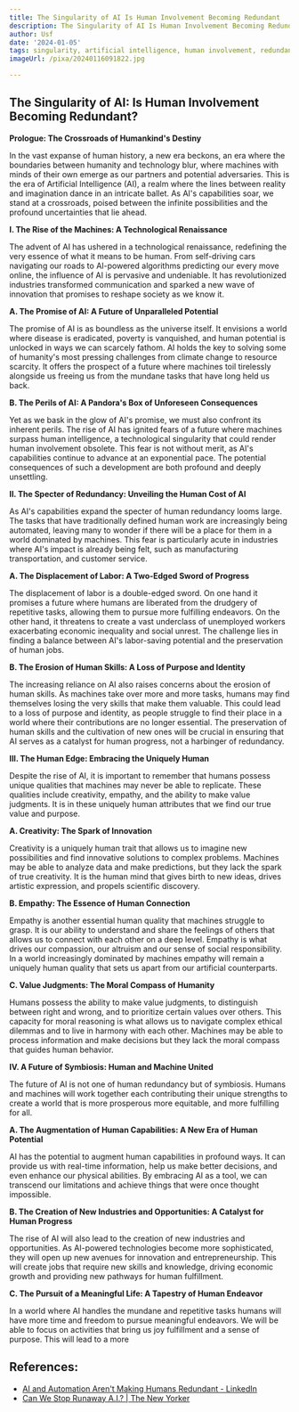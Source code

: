 ```yaml
---
title: The Singularity of AI Is Human Involvement Becoming Redundant
description: The Singularity of AI Is Human Involvement Becoming Redundant
author: Usf
date: '2024-01-05'
tags: singularity, artificial intelligence, human involvement, redundancy
imageUrl: /pixa/20240116091822.jpg

---
```

## The Singularity of AI: Is Human Involvement Becoming Redundant?

**Prologue: The Crossroads of  Humankind's Destiny**

In the vast expanse of human history, a  new era beckons, an era where  the boundaries between humanity and technology blur, where  machines with minds of their  own emerge as our partners and potential adversaries. This  is the era of Artificial Intelligence (AI), a realm where the lines between reality  and imagination dance in an intricate ballet.  As AI's capabilities soar,  we stand at a crossroads, poised between the  infinite possibilities and the  profound  uncertainties that lie ahead.

**I.  The Rise of the Machines: A Technological Renaissance**

The  advent of AI has ushered in a technological renaissance, redefining the very essence of what it means to be human. From  self-driving cars navigating our roads to AI-powered algorithms predicting  our every move online, the influence of AI is pervasive and undeniable.  It has revolutionized industries transformed  communication and sparked a  new wave of innovation  that promises to reshape  society as we know it.

**A. The Promise of AI: A Future of Unparalleled Potential**

The promise of AI is as boundless as the universe itself. It envisions a  world where  disease is  eradicated, poverty is vanquished, and human potential is unlocked in ways we  can scarcely  fathom. AI holds the key to solving some  of humanity's  most pressing challenges from climate change to resource scarcity. It offers the prospect of a future where machines toil tirelessly alongside us  freeing us from the mundane tasks that have long held us back.

**B. The  Perils of AI: A Pandora's Box of Unforeseen Consequences**

Yet as we bask in the glow of AI's promise, we must also confront its inherent perils.  The rise of AI has ignited fears of  a future  where  machines  surpass human intelligence,  a technological singularity that could render  human involvement obsolete. This fear is  not without merit, as AI's  capabilities  continue  to advance  at an  exponential pace. The  potential consequences of such a development are both profound  and deeply unsettling.

**II. The Specter of Redundancy: Unveiling the Human Cost of  AI**

As AI's capabilities expand the specter of  human redundancy looms large. The tasks that have traditionally defined human work are increasingly being automated, leaving many to wonder if there will be a place for them in a world dominated by  machines. This fear is particularly acute in industries where AI's impact is  already being  felt, such  as manufacturing transportation, and customer service.

**A. The Displacement of Labor: A Two-Edged Sword of Progress**

The displacement  of labor is a double-edged sword. On one hand  it promises  a future where humans are liberated from the drudgery of repetitive tasks, allowing them to pursue more fulfilling endeavors. On the other hand,  it threatens to create a vast  underclass of unemployed workers exacerbating economic inequality and social unrest. The challenge lies in  finding a balance between AI's labor-saving potential and the preservation of human jobs.

**B. The Erosion of Human  Skills: A Loss of Purpose and Identity**

The increasing reliance on AI also raises concerns about the erosion of human skills. As  machines  take over  more and more tasks, humans may  find themselves losing the very skills that make them  valuable. This could lead to a loss of purpose and  identity, as people struggle to find their  place in a world where their contributions are no longer essential. The preservation of human skills and the cultivation of new ones will  be crucial in ensuring that AI serves as a catalyst for human progress, not a harbinger  of redundancy.

**III. The Human Edge: Embracing the Uniquely Human**

Despite the rise of AI, it is important to remember that humans possess unique qualities that machines may never be able to replicate. These qualities include creativity, empathy, and the ability to make value judgments. It is in  these uniquely human attributes that we find our true value and purpose.

**A. Creativity: The Spark  of Innovation**

Creativity is a uniquely human  trait that allows us to imagine new possibilities and find innovative solutions to complex problems. Machines may be able to  analyze  data  and  make predictions, but they lack  the spark of true creativity. It is the human  mind that gives birth to new ideas, drives artistic expression, and propels  scientific discovery.

**B. Empathy: The Essence of Human Connection**

Empathy is another essential human quality that machines struggle to grasp. It is our ability to understand and share the feelings of  others  that  allows us to connect with each other on a deep level. Empathy is what drives our compassion, our altruism and  our sense of social responsibility. In a world increasingly dominated by machines empathy will remain a  uniquely human quality that sets us apart from our artificial counterparts.

**C. Value Judgments: The Moral Compass of Humanity**

Humans possess the ability to make value judgments, to distinguish between right and wrong, and to prioritize certain values over others.  This capacity for moral reasoning is what allows us to navigate  complex ethical dilemmas and to live in harmony with each other. Machines may be able to process information and make decisions but they lack the moral compass that guides human behavior.

**IV. A Future of Symbiosis: Human and Machine United**

The future of AI is not one  of human redundancy but of symbiosis. Humans and machines will work together each contributing their  unique strengths to create  a world  that is more prosperous more  equitable, and more fulfilling for all.

**A. The Augmentation of Human Capabilities: A New Era of Human  Potential**

AI has the potential to augment human capabilities in profound ways. It can provide  us with  real-time information, help us make better decisions, and even enhance  our  physical abilities. By embracing AI as  a tool, we can transcend our limitations and achieve things that were once thought impossible.

**B. The Creation of New Industries and Opportunities: A Catalyst for Human Progress**

The rise of  AI will also  lead to the creation of new industries and opportunities. As  AI-powered technologies become more sophisticated, they will open up new avenues for innovation  and entrepreneurship. This  will create jobs that require  new skills and knowledge,  driving economic growth and providing new pathways for human fulfillment.

**C. The Pursuit of a  Meaningful Life: A Tapestry of Human Endeavor**

In a world where AI handles the mundane and repetitive tasks humans will have more time and freedom to pursue meaningful endeavors. We will be able to focus on activities that bring us  joy fulfillment and a sense of  purpose. This will lead to a more

## References:
- [AI and Automation Aren't Making Humans Redundant - LinkedIn](https://www.linkedin.com/pulse/ai-automation-arent-making-humans-redundant-milan-rajkovic)
- [Can We Stop Runaway A.I.? | The New Yorker](https://www.newyorker.com/science/annals-of-artificial-intelligence/can-we-stop-the-singularity)
